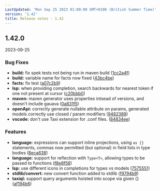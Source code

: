 ```yaml
---
LastUpdated: 'Mon Sep 25 2023 01:00:00 GMT+0100 (British Summer Time)'
version: '1.42'
title: Release notes - 1.42
---
```


## 1.42.0
2023-09-25

### Bug Fixes

* **build:** fix spek tests not being run in maven build ([1cc2a4f](https://gitlab.com/taxi-lang/taxi-lang/commit/1cc2a4f9ddce36c0fc8160e6c925cf3ad19e26dd))
* **build:** variable name for facts now fixed ([43bc4be](https://gitlab.com/taxi-lang/taxi-lang/commit/43bc4be163b64e2bcceffe3f7444978c6b39bdac))
* **facts:** fix test ([a07c2b9](https://gitlab.com/taxi-lang/taxi-lang/commit/a07c2b9a5b0c4b21fd353bd60ac05019ef9408fc))
* **lsp:** when providing completion, search backwards for nearest token if one not present at cursor ([c20bbb0](https://gitlab.com/taxi-lang/taxi-lang/commit/c20bbb08bc77233a097ea7d062cf90e71f2bda22))
* **maven:** maven generator uses properties intsead of versions, and doesn't include gauava ([0a831f5](https://gitlab.com/taxi-lang/taxi-lang/commit/0a831f51e19b27a32357016fb8af4f66b59d3549))
* **openApi:** correctly generate nullable attribute on params, generated models correctly use  closed / param modifiers ([9482389](https://gitlab.com/taxi-lang/taxi-lang/commit/94823898852e639d4d4939b99542b650e3e12a71))
* **vscode:** don't use Taxi extension for .conf files. ([84834ee](https://gitlab.com/taxi-lang/taxi-lang/commit/84834ee31d257fe3b19ca329daf5394c95c94097))


### Features

* **language:** expressions can support inline projections, using `as {}` statements, commas now permitted (but optional) in field lists in type bodies ([8eca638](https://gitlab.com/taxi-lang/taxi-lang/commit/8eca6388a34f06d86cb79fd4b300f69f52d69b03))
* **language:** support for reflection with `Type<T>`, allowing types to be passed to functions ([f8e8f58](https://gitlab.com/taxi-lang/taxi-lang/commit/f8e8f58998d0e34779d930072cb5502e78ddc2ef))
* **lsp:** use different icons in completions for types vs models ([7575551](https://gitlab.com/taxi-lang/taxi-lang/commit/757555110626a8a9516b8246f7bdfe6891299c44))
* **stdlib/convert:** new convert function added to stdlib ([f9794b9](https://gitlab.com/taxi-lang/taxi-lang/commit/f9794b91802c75df1546eea2d847ab2deab28e42))
* **taxiql:** support query arguments hoisted into scope via given {} ([af194b6](https://gitlab.com/taxi-lang/taxi-lang/commit/af194b6c4dd08b638d6d0efaebccd02573c02965))




